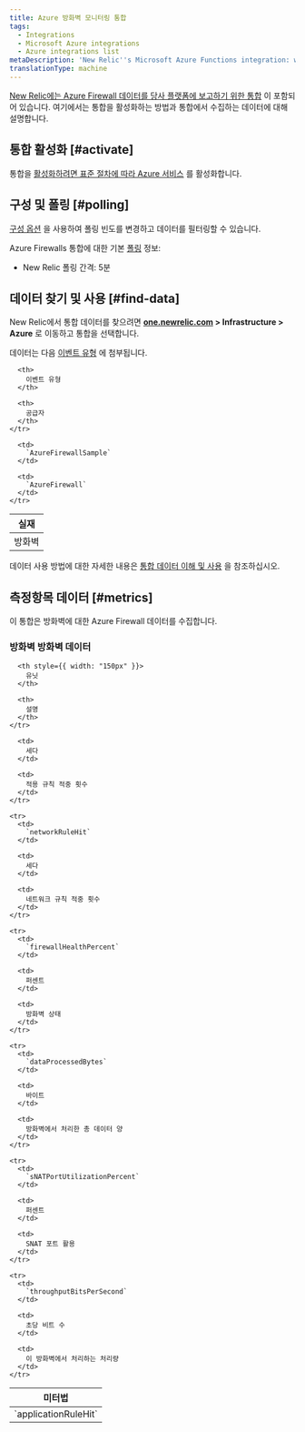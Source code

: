 ```yaml
---
title: Azure 방화벽 모니터링 통합
tags:
  - Integrations
  - Microsoft Azure integrations
  - Azure integrations list
metaDescription: 'New Relic''s Microsoft Azure Functions integration: what data it reports, and how to enable it.'
translationType: machine
---
```


[New Relic에는 Azure Firewall 데이터를 당사 플랫폼에 보고하기 위한 통합](/docs/infrastructure/integrations-getting-started/getting-started/introduction-infrastructure-integrations) 이 포함되어 있습니다. 여기에서는 통합을 활성화하는 방법과 통합에서 수집하는 데이터에 대해 설명합니다.

## 통합 활성화 [#activate]

통합을 [활성화하려면 표준 절차에 따라 Azure 서비스](/docs/infrastructure/microsoft-azure-integrations/getting-started/activate-azure-integrations) 를 활성화합니다.

## 구성 및 폴링 [#polling]

[구성 옵션](/docs/integrations/new-relic-integrations/getting-started/configure-polling-frequency-data-collection-cloud-integrations) 을 사용하여 폴링 빈도를 변경하고 데이터를 필터링할 수 있습니다.

Azure Firewalls 통합에 대한 기본 [폴링](/docs/infrastructure/microsoft-azure-integrations/getting-started/azure-integration-polling) 정보:

* New Relic 폴링 간격: 5분

## 데이터 찾기 및 사용 [#find-data]

New Relic에서 통합 데이터를 찾으려면 **[one.newrelic.com](https://one.newrelic.com/all-capabilities) > Infrastructure > Azure** 로 이동하고 통합을 선택합니다.

데이터는 다음 [이벤트 유형](/docs/data-apis/understand-data/new-relic-data-types/#event-data) 에 첨부됩니다.

<table>
  <thead>
    <tr>
      <th>
        실재
      </th>

      <th>
        이벤트 유형
      </th>

      <th>
        공급자
      </th>
    </tr>
  </thead>

  <tbody>
    <tr>
      <td>
        방화벽
      </td>

      <td>
        `AzureFirewallSample`
      </td>

      <td>
        `AzureFirewall`
      </td>
    </tr>
  </tbody>
</table>

데이터 사용 방법에 대한 자세한 내용은 [통합 데이터 이해 및 사용](/docs/infrastructure/integrations/find-use-infrastructure-integration-data) 을 참조하십시오.

## 측정항목 데이터 [#metrics]

이 통합은 방화벽에 대한 Azure Firewall 데이터를 수집합니다.

### 방화벽 방화벽 데이터

<table>
  <thead>
    <tr>
      <th style={{ width: "275px" }}>
        미터법
      </th>

      <th style={{ width: "150px" }}>
        유닛
      </th>

      <th>
        설명
      </th>
    </tr>
  </thead>

  <tbody>
    <tr>
      <td>
        `applicationRuleHit`
      </td>

      <td>
        세다
      </td>

      <td>
        적용 규칙 적중 횟수
      </td>
    </tr>

    <tr>
      <td>
        `networkRuleHit`
      </td>

      <td>
        세다
      </td>

      <td>
        네트워크 규칙 적중 횟수
      </td>
    </tr>

    <tr>
      <td>
        `firewallHealthPercent`
      </td>

      <td>
        퍼센트
      </td>

      <td>
        방화벽 상태
      </td>
    </tr>

    <tr>
      <td>
        `dataProcessedBytes`
      </td>

      <td>
        바이트
      </td>

      <td>
        방화벽에서 처리한 총 데이터 양
      </td>
    </tr>

    <tr>
      <td>
        `sNATPortUtilizationPercent`
      </td>

      <td>
        퍼센트
      </td>

      <td>
        SNAT 포트 활용
      </td>
    </tr>

    <tr>
      <td>
        `throughputBitsPerSecond`
      </td>

      <td>
        초당 비트 수
      </td>

      <td>
        이 방화벽에서 처리하는 처리량
      </td>
    </tr>
  </tbody>
</table>